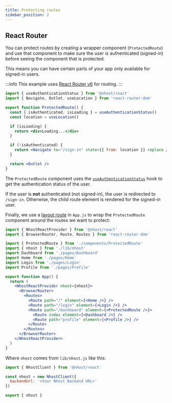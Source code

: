 ```yaml
---
title: Protecting routes
sidebar_position: 2
---
```


## React Router

You can protect routes by creating a wrapper component (`ProtectedRoute`) and use that component to make sure the user is authenticated (signed-in) before seeing the component that is protected.

This means you can have certain parts of your app only available for signed-in users.

:::info
This example uses [React Router v6](https://reactrouter.com) for routing.
:::

```jsx title=src/components/ProtectedRoute.js
import { useAuthenticationStatus } from '@nhost/react'
import { Navigate, Outlet, useLocation } from 'react-router-dom'

export function ProtectedRoute() {
  const { isAuthenticated, isLoading } = useAuthenticationStatus()
  const location = useLocation()

  if (isLoading) {
    return <div>Loading...</div>
  }

  if (!isAuthenticated) {
    return <Navigate to="/sign-in" state={{ from: location }} replace />
  }

  return <Outlet />
}
```

The `ProtectedRoute` component uses the [`useAuthenticationStatus`](/reference/react/use-authentication-status) hook to get the authentication status of the user.

If the user is **not** authenticated (not signed-in), the user is redirected to `/sign-in`. Otherwise, the child route element is rendered for the signed-in user.

Finally, we use a [layout route](https://reactrouter.com/docs/en/v6/getting-started/concepts#layout-routes) in `App.js` to wrap the `ProtectedRoute` component around the routes we want to protect:

```jsx title=src/App.js
import { NhostReactProvider } from '@nhost/react'
import { BrowserRouter, Route, Routes } from 'react-router-dom'

import { ProtectedRoute } from './components/ProtectedRoute'
import { nhost } from './lib/nhost'
import Dashboard from './pages/Dashboard'
import Home from './pages/Home'
import Login from './pages/Login'
import Profile from './pages/Profile'

export function App() {
  return (
    <NhostReactProvider nhost={nhost}>
      <BrowserRouter>
        <Routes>
          <Route path="/" element={<Home />} />
          <Route path="/login" element={<Login />} />
          <Route path="/dashboard" element={<ProtectedRoute />}>
            <Route index element={<Dashboard />} />
            <Route path="profile" element={<Profile />} />
          </Route>
        </Routes>
      </BrowserRouter>
    </NhostReactProvider>
  )
}
```

Where `nhost` comes from `lib/nhost.js` like this:

```jsx title="src/lib/nhost.js"
import { NhostClient } from '@nhost/react'

const nhost = new NhostClient({
  backendUrl: '<Your Nhost Backend URL>'
})

export { nhost }
```

